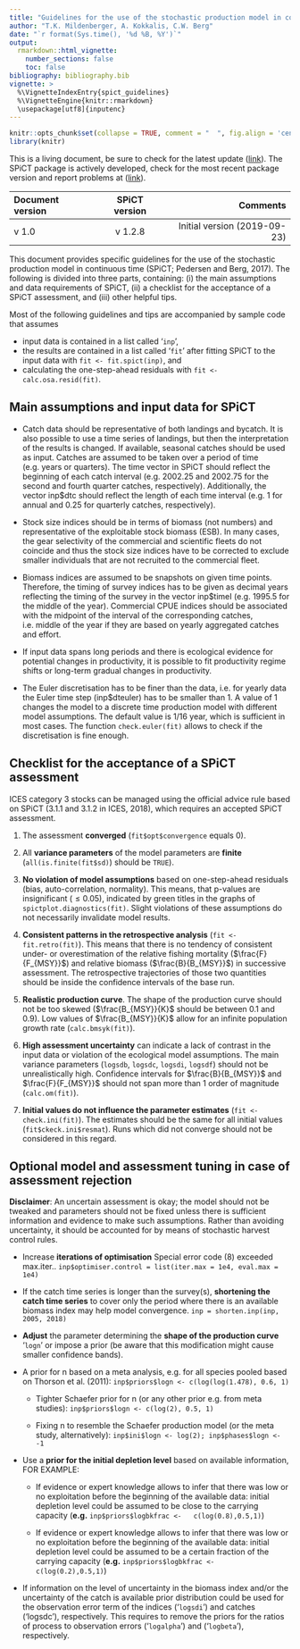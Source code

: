 ```yaml
---
title: "Guidelines for the use of the stochastic production model in continuous time (SPiCT)"
author: "T.K. Mildenberger, A. Kokkalis, C.W. Berg"
date: "`r format(Sys.time(), '%d %B, %Y')`"
output: 
  rmarkdown::html_vignette: 
    number_sections: false
    toc: false
bibliography: bibliography.bib
vignette: >
  %\VignetteIndexEntry{spict_guidelines}
  %\VignetteEngine{knitr::rmarkdown} 
  \usepackage[utf8]{inputenc}
---
```


```r
knitr::opts_chunk$set(collapse = TRUE, comment = "  ", fig.align = 'center', cache=FALSE)
library(knitr)
```
This is a living document, be sure to check for the latest update
([link](https://github.com/mawp/spict/issues/new)). The SPiCT package
is actively developed, check for the most recent package version and
report problems at ([link](https://github.com/mawp/spict/issues/new)).

| Document version | SPiCT version | Comments                     |
| :--------------- | :-----------: | ---------------------------: |
|  v 1.0           | v 1.2.8       | Initial version (2019-09-23) |

This document provides specific guidelines for the use of the
stochastic production model in continuous time (SPiCT; Pedersen and
Berg, 2017). The following is divided into three parts, containing:
(i) the main assumptions and data requirements of SPiCT, (ii) a
checklist for the acceptance of a SPiCT assessment, and (iii) other
helpful tips.

Most of the following guidelines and tips are accompanied by sample
code that assumes 

- input data is contained in a list called '`inp`', 
- the results are contained in a list called '`fit`' after fitting
SPiCT to the input data with `fit <- fit.spict(inp)`, and
- calculating the one-step-ahead residuals with `fit <-
calc.osa.resid(fit)`.


## Main assumptions and input data for SPiCT

- Catch data should be representative of both landings and bycatch. It
is also possible to use a time series of landings, but then the
interpretation of the results is changed. If available, seasonal
catches should be used as input. Catches are assumed to be taken over
a period of time (e.g. years or quarters). The time vector in SPiCT
should reflect the beginning of each catch interval (e.g. 2002.25 and
2002.75 for the second and fourth quarter catches,
respectively). Additionally, the vector inp$dtc should reflect the
length of each time interval (e.g. 1 for annual and 0.25 for quarterly
catches, respectively).

- Stock size indices should be in terms of biomass (not numbers) and
representative of the exploitable stock biomass (ESB). In many cases,
the gear selectivity of the commercial and scientific fleets do not
coincide and thus the stock size indices have to be corrected to
exclude smaller individuals that are not recruited to the commercial
fleet.

- Biomass indices are assumed to be snapshots on given time
points. Therefore, the timing of survey indices has to be given as
decimal years reflecting the timing of the survey in the vector
inp$timeI (e.g. 1995.5 for the middle of the year). Commercial CPUE
indices should be associated with the midpoint of the interval of the
corresponding catches, i.e. middle of the year if they are based on
yearly aggregated catches and effort.

- If input data spans long periods and there is ecological evidence
for potential changes in productivity, it is possible to fit
productivity regime shifts or long-term gradual changes in
productivity.

- The Euler discretisation has to be finer than the data, i.e. for
yearly data the Euler time step (inp$dteuler) has to be smaller
than 1. A value of 1 changes the model to a discrete time production
model with different model assumptions. The default value is 1/16
year, which is sufficient in most cases. The function
`check.euler(fit)` allows to check if the discretisation is fine
enough.


## Checklist for the acceptance of a SPiCT assessment

ICES category 3 stocks can be managed using the official advice rule
based on SPiCT (3.1.1 and 3.1.2 in ICES, 2018), which requires an
accepted SPiCT assessment.

1. The assessment **converged** (`fit$opt$convergence` equals 0).

2. All **variance parameters** of the model parameters are **finite**
(`all(is.finite(fit$sd)`) should be `TRUE`).

3. **No violation of model assumptions** based on one-step-ahead
residuals (bias, auto-correlation, normality). This means, that
p-values are insignificant ($\leq 0.05$), indicated by green titles in
the graphs of `spictplot.diagnostics(fit)`. Slight violations of these
assumptions do not necessarily invalidate model results.

4. **Consistent patterns in the retrospective analysis** (`fit <-
fit.retro(fit)`). This means that there is no tendency of consistent
under- or overestimation of the relative fishing mortality
($\frac{F}{F_{MSY}}$) and relative biomass ($\frac{B}{B_{MSY}}$) in
successive assessment. The retrospective trajectories of those two
quantities should be inside the confidence intervals of the base run.

5. **Realistic production curve**. The shape of the production curve
should not be too skewed ($\frac{B_{MSY}}{K}$ should be between 0.1
and 0.9). Low values of $\frac{B_{MSY}}{K}$ allow for an infinite
population growth rate (`calc.bmsyk(fit)`).

6. **High assessment uncertainty** can indicate a lack of contrast in
the input data or violation of the ecological model assumptions. The
main variance parameters (`logsdb`, `logsdc`, `logsdi`, `logsdf`)
should not be unrealistically high. Confidence intervals for
$\frac{B}{B_{MSY}}$ and $\frac{F}{F_{MSY}}$ should not span more than
1 order of magnitude (`calc.om(fit)`).

7. **Initial values do not influence the parameter estimates** (`fit
<- check.ini(fit)`). The estimates should be the same for all initial
values (`fit$ckeck.ini$resmat`). Runs which did not converge should
not be considered in this regard.

## Optional model and assessment tuning in case of assessment rejection

**Disclaimer**: An uncertain assessment is okay; the model should not
be tweaked and parameters should not be fixed unless there is
sufficient information and evidence to make such assumptions. Rather
than avoiding uncertainty, it should be accounted for by means of
stochastic harvest control rules.

* Increase **iterations of optimisation** Special error code (8)
exceeded max.iter.. `inp$optimiser.control = list(iter.max = 1e4,
eval.max = 1e4)`

* If the catch time series is longer than the survey(s), **shortening
the catch time series** to cover only the period where there is an
available biomass index may help model convergence. `inp =
shorten.inp(inp, 2005, 2018)`

* **Adjust** the parameter determining the **shape of the production
curve** '`logn`' or impose a prior (be aware that this modification
might cause smaller confidence bands).

* A prior for n based on a meta analysis, e.g. for all species
pooled based on Thorson et al. (2011): `inp$priors$logn <-
c(log(log(1.478), 0.6, 1)` 

    - Tighter Schaefer prior for n (or any other prior e.g. from meta
    studies): `inp$priors$logn <- c(log(2), 0.5, 1)`

    - Fixing n to resemble the Schaefer production model (or the meta
    study, alternatively): `inp$ini$logn <- log(2); inp$phases$logn <-
    -1`

* Use a **prior for the initial depletion level** based on available
information, FOR EXAMPLE: 

    - If evidence or expert knowledge allows to infer that there was low
    or no exploitation before the beginning of the available data:
    initial depletion level could be assumed to be close to the
    carrying capacity (**e.g.** `inp$priors$logbkfrac <-
    c(log(0.8),0.5,1)`)
    
    - If evidence or expert knowledge allows to infer that there was low
    or no exploitation before the beginning of the available data:
    initial depletion level could be assumed to be a certain fraction
    of the carrying capacity (**e.g.** `inp$priors$logbkfrac <-
    c(log(0.2),0.5,1)`)

* If information on the level of uncertainty in the biomass index
and/or the uncertainty of the catch is available prior distribution
could be used for the observation error term of the indices ('`logsdi`')
and catches (‘logsdc’), respectively. This requires to remove the
priors for the ratios of process to observation errors ('`logalpha`')
and ('`logbeta`'), respectively.
